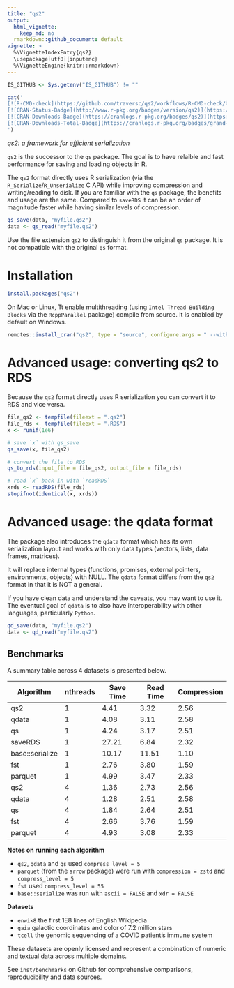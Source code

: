 ```yaml
---
title: "qs2"
output:
  html_vignette:
    keep_md: no
  rmarkdown::github_document: default
vignette: >
  %\VignetteIndexEntry{qs2}
  \usepackage[utf8]{inputenc}
  %\VignetteEngine{knitr::rmarkdown}
---
```


```r
IS_GITHUB <- Sys.getenv("IS_GITHUB") != ""
```

```r
cat('
[![R-CMD-check](https://github.com/traversc/qs2/workflows/R-CMD-check/badge.svg)](https://github.com/traversc/qs2/actions)
[![CRAN-Status-Badge](http://www.r-pkg.org/badges/version/qs2)](https://cran.r-project.org/package=qs2)
[![CRAN-Downloads-Badge](https://cranlogs.r-pkg.org/badges/qs2)](https://cran.r-project.org/package=qs2)
[![CRAN-Downloads-Total-Badge](https://cranlogs.r-pkg.org/badges/grand-total/qs2)](https://cran.r-project.org/package=qs2)
')
```

*qs2: a framework for efficient serialization*

`qs2` is the successor to the `qs` package. The goal is to have relaible and fast performance for saving and loading objects in R.

The `qs2` format directly uses R serialization (via the `R_Serialize`/`R_Unserialize` C API) while improving compression and writing/reading to disk. 
If you are familiar with the `qs` package, the benefits and usage are the same. Compared to `saveRDS` it can be an order of magnitude faster
while having similar levels of compression.

```r
qs_save(data, "myfile.qs2")
data <- qs_read("myfile.qs2")
```

Use the file extension `qs2` to distinguish it from the original `qs` package. It is not compatible with the original `qs` format.


# Installation

```r
install.packages("qs2")
```

On Mac or Linux, Tt enable multithreading (using `Intel Thread Building Blocks` via the `RcppParallel` package) compile from source. It is enabled by default on Windows. 

```r
remotes::install_cran("qs2", type = "source", configure.args = " --with-TBB --with-simd=AVX2")
```


# Advanced usage: converting qs2 to RDS

Because the `qs2` format directly uses R serialization you can convert it to RDS and vice versa.

```r
file_qs2 <- tempfile(fileext = ".qs2")
file_rds <- tempfile(fileext = ".RDS")
x <- runif(1e6)

# save `x` with qs_save
qs_save(x, file_qs2)

# convert the file to RDS
qs_to_rds(input_file = file_qs2, output_file = file_rds)

# read `x` back in with `readRDS`
xrds <- readRDS(file_rds)
stopifnot(identical(x, xrds))
```

# Advanced usage: the qdata format

The package also introduces the `qdata` format which has its own serialization layout and works with only data types (vectors, lists, data frames, matrices). 

It will replace internal types (functions, promises, external pointers, environments, objects) with NULL. The `qdata` format differs from 
the `qs2` format in that it is NOT a general.

If you have clean data and understand the caveats, you may want to use it. The eventual goal of `qdata` is to also have interoperability with other languages, particularly `Python`. 

```r
qd_save(data, "myfile.qs2")
data <- qd_read("myfile.qs2")
```

## Benchmarks

A summary table across 4 datasets is presented below.

| Algorithm       | nthreads | Save Time | Read Time | Compression |
|-----------------|----------|-----------|-----------|-------------|
| qs2             | 1        | 4.41      | 3.32      | 2.56        |
| qdata           | 1        | 4.08      | 3.11      | 2.58        |
| qs              | 1        | 4.24      | 3.17      | 2.51        |
| saveRDS         | 1        | 27.21     | 6.84      | 2.32        |
| base::serialize | 1        | 10.17     | 11.51     | 1.10        |
| fst             | 1        | 2.76      | 3.80      | 1.59        |
| parquet         | 1        | 4.99      | 3.47      | 2.33        |
| qs2             | 4        | 1.36      | 2.73      | 2.56        |
| qdata           | 4        | 1.28      | 2.51      | 2.58        |
| qs              | 4        | 1.84      | 2.64      | 2.51        |
| fst             | 4        | 2.66      | 3.76      | 1.59        |
| parquet         | 4        | 4.93      | 3.08      | 2.33        |

**Notes on running each algorithm**

* `qs2`, `qdata` and `qs` used `compress_level = 5`
* `parquet` (from the `arrow` package) were run with `compression = zstd` and `compress_level = 5`
* `fst` used `compress_level = 55`
* `base::serialize` was run with `ascii = FALSE` and `xdr = FALSE`

**Datasets**

* `enwik8` the first 1E8 lines of English Wikipedia
* `gaia` galactic coordinates and color of 7.2 million stars
* `tcell` the genomic sequencing of a COVID patient's immune system

These datasets are openly licensed and represent a combination of numeric and textual data across multiple domains. 

See `inst/benchmarks` on Github for comprehensive comparisons, reproducibility and data sources.


